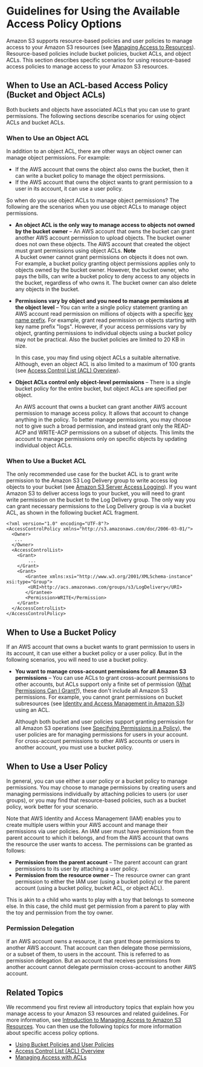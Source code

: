 # Guidelines for Using the Available Access Policy Options<a name="access-policy-alternatives-guidelines"></a>

Amazon S3 supports resource\-based policies and user policies to manage access to your Amazon S3 resources \(see [Managing Access to Resources](access-control-overview.md#access-control-resources-manage-permissions-basics)\)\. Resource\-based policies include bucket policies, bucket ACLs, and object ACLs\. This section describes specific scenarios for using resource\-based access policies to manage access to your Amazon S3 resources\. 

## When to Use an ACL\-based Access Policy \(Bucket and Object ACLs\)<a name="when-to-use-acl"></a>

Both buckets and objects have associated ACLs that you can use to grant permissions\. The following sections describe scenarios for using object ACLs and bucket ACLs\.

### When to Use an Object ACL<a name="when-to-use-object-acl"></a>

In addition to an object ACL, there are other ways an object owner can manage object permissions\. For example:
+ If the AWS account that owns the object also owns the bucket, then it can write a bucket policy to manage the object permissions\.
+ If the AWS account that owns the object wants to grant permission to a user in its account, it can use a user policy\.

So when do you use object ACLs to manage object permissions? The following are the scenarios when you use object ACLs to manage object permissions\.
+ **An object ACL is the only way to manage access to objects not owned by the bucket owner** – An AWS account that owns the bucket can grant another AWS account permission to upload objects\. The bucket owner does not own these objects\. The AWS account that created the object must grant permissions using object ACLs\. 
**Note**  
A bucket owner cannot grant permissions on objects it does not own\. For example, a bucket policy granting object permissions applies only to objects owned by the bucket owner\. However, the bucket owner, who pays the bills, can write a bucket policy to deny access to any objects in the bucket, regardless of who owns it\. The bucket owner can also delete any objects in the bucket\. 
+ **Permissions vary by object and you need to manage permissions at the object level** – You can write a single policy statement granting an AWS account read permission on millions of objects with a specific [key name prefix](https://docs.aws.amazon.com/general/latest/gr/glos-chap.html#keyprefix)\. For example, grant read permission on objects starting with key name prefix "logs"\. However, if your access permissions vary by object, granting permissions to individual objects using a bucket policy may not be practical\. Also the bucket policies are limited to 20 KB in size\. 

  In this case, you may find using object ACLs a suitable alternative\. Although, even an object ACL is also limited to a maximum of 100 grants \(see [Access Control List \(ACL\) Overview](acl-overview.md)\)\. 
+ **Object ACLs control only object\-level permissions** –  There is a single bucket policy for the entire bucket, but object ACLs are specified per object\.

  An AWS account that owns a bucket can grant another AWS account permission to manage access policy\. It allows that account to change anything in the policy\. To better manage permissions, you may choose not to give such a broad permission, and instead grant only the READ\-ACP and WRITE\-ACP permissions on a subset of objects\. This limits the account to manage permissions only on specific objects by updating individual object ACLs\.

### When to Use a Bucket ACL<a name="when-to-use-bucket-acl"></a>

The only recommended use case for the bucket ACL is to grant write permission to the Amazon S3 Log Delivery group to write access log objects to your bucket \(see [Amazon S3 Server Access Logging](ServerLogs.md)\)\. If you want Amazon S3 to deliver access logs to your bucket, you will need to grant write permission on the bucket to the Log Delivery group\. The only way you can grant necessary permissions to the Log Delivery group is via a bucket ACL, as shown in the following bucket ACL fragment\.

```
<?xml version="1.0" encoding="UTF-8"?>
<AccessControlPolicy xmlns="http://s3.amazonaws.com/doc/2006-03-01/">
  <Owner>
   ...
  </Owner>
  <AccessControlList>
    <Grant>
        ...
    </Grant>  
    <Grant>
       <Grantee xmlns:xsi="http://www.w3.org/2001/XMLSchema-instance" xsi:type="Group">
        <URI>http://acs.amazonaws.com/groups/s3/LogDelivery</URI>
       </Grantee>
       <Permission>WRITE</Permission>
    </Grant>  
  </AccessControlList>
</AccessControlPolicy>
```

## When to Use a Bucket Policy<a name="when-to-use-bucket-policy"></a>

If an AWS account that owns a bucket wants to grant permission to users in its account, it can use either a bucket policy or a user policy\. But in the following scenarios, you will need to use a bucket policy\.
+ **You want to manage cross\-account permissions for all Amazon S3 permissions** – You can use ACLs to grant cross\-account permissions to other accounts, but ACLs support only a finite set of permission \([What Permissions Can I Grant?](acl-overview.md#permissions)\), these don't include all Amazon S3 permissions\. For example, you cannot grant permissions on bucket subresources \(see [Identity and Access Management in Amazon S3](s3-access-control.md)\) using an ACL\. 

  Although both bucket and user policies support granting permission for all Amazon S3 operations \(see [Specifying Permissions in a Policy](using-with-s3-actions.md)\), the user policies are for managing permissions for users in your account\. For cross\-account permissions to other AWS accounts or users in another account, you must use a bucket policy\.

## When to Use a User Policy<a name="when-to-use-user-policy"></a>

In general, you can use either a user policy or a bucket policy to manage permissions\. You may choose to manage permissions by creating users and managing permissions individually by attaching policies to users \(or user groups\), or you may find that resource\-based policies, such as a bucket policy, work better for your scenario\.

Note that AWS Identity and Access Management \(IAM\) enables you to create multiple users within your AWS account and manage their permissions via user policies\. An IAM user must have permissions from the parent account to which it belongs, and from the AWS account that owns the resource the user wants to access\. The permissions can be granted as follows:
+ **Permission from the parent account** – The parent account can grant permissions to its user by attaching a user policy\.
+ **Permission from the resource owner** – The resource owner can grant permission to either the IAM user \(using a bucket policy\) or the parent account \(using a bucket policy, bucket ACL, or object ACL\)\.

This is akin to a child who wants to play with a toy that belongs to someone else\. In this case, the child must get permission from a parent to play with the toy and permission from the toy owner\.

### Permission Delegation<a name="permission-delegation"></a>

If an AWS account owns a resource, it can grant those permissions to another AWS account\. That account can then delegate those permissions, or a subset of them, to users in the account\. This is referred to as permission delegation\. But an account that receives permissions from another account cannot delegate permission cross\-account to another AWS account\. 

## Related Topics<a name="access-control-guidelines-related-topics"></a>

We recommend you first review all introductory topics that explain how you manage access to your Amazon S3 resources and related guidelines\. For more information, see [Introduction to Managing Access to Amazon S3 Resources](s3-access-control.md#intro-managing-access-s3-resources)\. You can then use the following topics for more information about specific access policy options\. 
+ [Using Bucket Policies and User Policies](using-iam-policies.md)
+ [Access Control List \(ACL\) Overview](acl-overview.md)
+ [Managing Access with ACLs](S3_ACLs_UsingACLs.md)